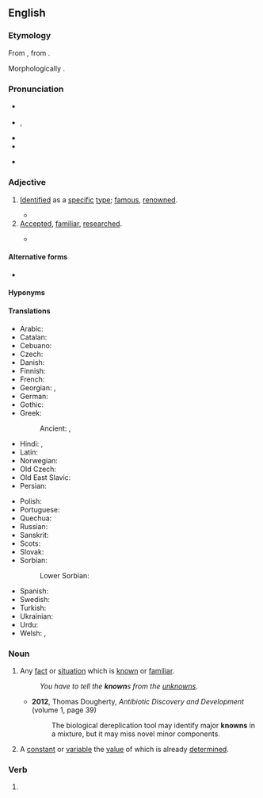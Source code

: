==English==

===Etymology===
From {{inh|en|enm|knowen}}, from {{inh|en|ang|cnāwen|pos=past participle}}.

Morphologically {{suffix|en|know|n}}.

===Pronunciation===
* {{a|RP}} {{IPA|en|/nəʊn/}}
* {{a|GA}} {{enPR|nōn}}, {{IPA|en|/noʊn/}}
* {{audio|en|En-us-known.ogg|Audio (GA)}}
* {{audio|en|En-au-known.ogg|Audio (AU)}}
* {{homophones|en|none|noone}} {{qualifier|Australia, New Zealand, some dialects}}

===Adjective===
{{en-adj|[[better]] known|sup=[[best]] known}}

# [[identify|Identified]] as a [[specific]] [[type#Noun|type]]; [[famous]], [[renowned]].
#: {{ant|en|unknown}}
#: {{ux|en|He was a '''known''' pickpocket.}}
#* {{RQ:Pepys Diary|volume=IV|date=25 March 1664|page=85|passage=Being not '''knowne''', some great persons in the pew I pretended to, and went in, did question my coming in.}}
# [[accepted#Adjective|Accepted]], [[familiar#Adjective|familiar]], [[research#Verb|researched]].
#: {{ant|en|unknown}}
#* {{quote-journal|en|year=2013|month=July-August|author=[http://www.americanscientist.org/authors/detail/stephen-p-lownie Stephen P. Lownie], [http://www.americanscientist.org/authors/detail/david-m-pelz David M. Pelz]
|magazine={{w|American Scientist}}|title=[http://www.americanscientist.org/issues/feature/2013/4/stents-to-prevent-stroke Stents to Prevent Stroke]
|passage=As we age, the major arteries of our bodies frequently become thickened with plaque, a fatty material with an oatmeal-like consistency that builds up along the inner lining of blood vessels. The reason plaque forms isn’t entirely '''known''', but it seems to be related to high levels of cholesterol inducing an inflammatory response, which can also attract and trap more cellular debris over time.}}

====Alternative forms====
* {{alter|en|knowne||obsolete}}

====Hyponyms====
{{col3|en
|best-known
|better-known
|well-known
|lesser-known
|little-known
}}

====Translations====
{{trans-top|that whom other people know, renowned, famous}}
* Arabic: {{t|ar|مَعْلُوم}}
* Catalan: {{t+|ca|conegut}}
* Cebuano: {{t|ceb|giila}}
* Czech: {{t+|cs|známý}}
* Danish: {{t|da|kendt}}
* Finnish: {{t+|fi|tunnettu}}
* French: {{t+|fr|connu}}
* Georgian: {{t+|ka|ცნობილი}}, {{t|ka|სახელოვანი}}
* German: {{t+|de|bekannt}}
* Gothic: {{t|got|𐌺𐌿𐌽𐌸𐍃}}
* Greek: {{t+|el|γνωστός}}
*: Ancient: {{t|grc|γνώριμος}}, {{t|grc|γνωστός}}
* Hindi: {{t+|hi|मालूम}}, {{t+|hi|ज्ञात}}
* Latin: {{t+|la|nōtus}}
* Norwegian: {{t+|no|kjent}}
* Old Czech: {{t|zlw-ocs|věst}}
* Old East Slavic: {{t|orv|вѣстъ}}
* Persian: {{t+|fa|شناخته|tr=šenâxte}}
{{trans-mid}}
* Polish: {{t+|pl|wiadomy}}
* Portuguese: {{t+|pt|conhecido}}
* Quechua: {{t|qu|riqsisqa}}
* Russian: {{t+|ru|изве́стный}}
* Sanskrit: {{t+|sa|ज्ञात}}
* Scots: {{t|sco|kent}}
* Slovak: {{t+|sk|známy}}
* Sorbian:
*: Lower Sorbian: {{t|dsb|znaty}}
* Spanish: {{t+|es|conocido}}
* Swedish: {{t+|sv|känd}}
* Turkish: {{t+|tr|bilinen}}
* Ukrainian: {{t|uk|відо́мий}}
* Urdu: {{t+|ur|معلوم|tr=mālūm}}
* Welsh: {{t+|cy|hysbys}}, {{t+|cy|gwybyddus}}
{{trans-bottom}}

===Noun===
{{en-noun}}

# Any [[fact]] or [[situation]] which is [[#Adjective|known]] or [[familiar#Adjective|familiar]].
#: ''You have to tell the '''known'''s from the [[unknowns]]''.
#* '''2012''', Thomas Dougherty, ''Antibiotic Discovery and Development'' (volume 1, page 39)
#*: The biological dereplication tool may identify major '''knowns''' in a mixture, but it may miss novel minor components.
# {{lb|en|algebra}} A [[constant#Noun|constant]] or [[variable#Noun|variable]] the [[value#Noun|value]] of which is already [[determine]]d.

===Verb===
{{head|en|verb form|cat2=irregular past participles}}

# {{inflection of|en|know||past|part}}